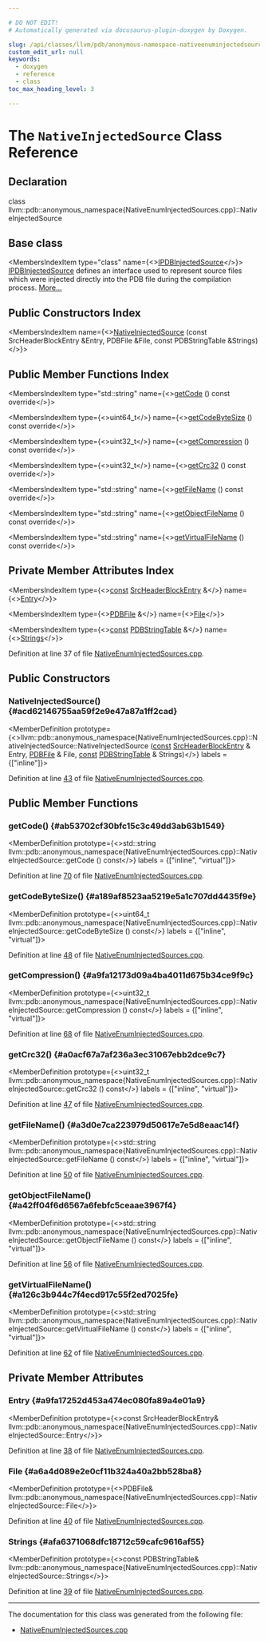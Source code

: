 ```yaml
---

# DO NOT EDIT!
# Automatically generated via docusaurus-plugin-doxygen by Doxygen.

slug: /api/classes/llvm/pdb/anonymous-namespace-nativeenuminjectedsources-cpp-/nativeinjectedsource
custom_edit_url: null
keywords:
  - doxygen
  - reference
  - class
toc_max_heading_level: 3

---
```





# The `NativeInjectedSource` Class Reference

<DoxygenPage pluginConfig={pluginConfig}>



## Declaration

<CodeBlock>class llvm::pdb::anonymous_namespace{NativeEnumInjectedSources.cpp}::NativeInjectedSource</CodeBlock>

## Base class

<MembersIndex>

<MembersIndexItem
  type="class"
  name={<><a href="/docs/api/classes/llvm/pdb/ipdbinjectedsource">IPDBInjectedSource</a></>}>
<a href="/docs/api/classes/llvm/pdb/ipdbinjectedsource">IPDBInjectedSource</a> defines an interface used to represent source files which were injected directly into the PDB file during the compilation process. <a href="/docs/api/classes/llvm/pdb/ipdbinjectedsource/#details">More...</a>
</MembersIndexItem>

</MembersIndex>

## Public Constructors Index

<MembersIndex>

<MembersIndexItem
  name={<><a href="#acd62146755aa59f2e9e47a87a1ff2cad">NativeInjectedSource</a> (const SrcHeaderBlockEntry &amp;Entry, PDBFile &amp;File, const PDBStringTable &amp;Strings)</>}>
</MembersIndexItem>

</MembersIndex>

## Public Member Functions Index

<MembersIndex>

<MembersIndexItem
  type="std::string"
  name={<><a href="#ab53702cf30bfc15c3c49dd3ab63b1549">getCode</a> () const override</>}>
</MembersIndexItem>

<MembersIndexItem
  type={<>uint64&#95;t</>}
  name={<><a href="#a189af8523aa5219e5a1c707dd4435f9e">getCodeByteSize</a> () const override</>}>
</MembersIndexItem>

<MembersIndexItem
  type={<>uint32&#95;t</>}
  name={<><a href="#a9fa12173d09a4ba4011d675b34ce9f9c">getCompression</a> () const override</>}>
</MembersIndexItem>

<MembersIndexItem
  type={<>uint32&#95;t</>}
  name={<><a href="#a0acf67a7af236a3ec31067ebb2dce9c7">getCrc32</a> () const override</>}>
</MembersIndexItem>

<MembersIndexItem
  type="std::string"
  name={<><a href="#a3d0e7ca223979d50617e7e5d8eaac14f">getFileName</a> () const override</>}>
</MembersIndexItem>

<MembersIndexItem
  type="std::string"
  name={<><a href="#a42ff04f6d6567a6febfc5ceaae3967f4">getObjectFileName</a> () const override</>}>
</MembersIndexItem>

<MembersIndexItem
  type="std::string"
  name={<><a href="#a126c3b944c7f4ecd917c55f2ed7025fe">getVirtualFileName</a> () const override</>}>
</MembersIndexItem>

</MembersIndex>

## Private Member Attributes Index

<MembersIndex>

<MembersIndexItem
  type={<><a href="/docs/api/files/lib/lib/target/lib/target/aarch64/aarch64promoteconstant-cpp/#a90f8350fecae261c25be85d38b451bff">const</a> <a href="/docs/api/structs/llvm/pdb/srcheaderblockentry">SrcHeaderBlockEntry</a> &amp;</>}
  name={<><a href="#a9fa17252d453a474ec080fa89a4e01a9">Entry</a></>}>
</MembersIndexItem>

<MembersIndexItem
  type={<><a href="/docs/api/classes/llvm/pdb/pdbfile">PDBFile</a> &amp;</>}
  name={<><a href="#a6a4d089e2e0cf11b324a40a2bb528ba8">File</a></>}>
</MembersIndexItem>

<MembersIndexItem
  type={<><a href="/docs/api/files/lib/lib/target/lib/target/aarch64/aarch64promoteconstant-cpp/#a90f8350fecae261c25be85d38b451bff">const</a> <a href="/docs/api/classes/llvm/pdb/pdbstringtable">PDBStringTable</a> &amp;</>}
  name={<><a href="#afa6371068dfc18712c59cafc9616af55">Strings</a></>}>
</MembersIndexItem>

</MembersIndex>


Definition at line 37 of file <a href="/docs/api/files/lib/lib/debuginfo/lib/debuginfo/pdb/lib/debuginfo/pdb/native/nativeenuminjectedsources-cpp">NativeEnumInjectedSources.cpp</a>.

<SectionDefinition>

## Public Constructors

### NativeInjectedSource() {#acd62146755aa59f2e9e47a87a1ff2cad}

<MemberDefinition
  prototype={<>llvm::pdb::anonymous&#95;namespace&#123;NativeEnumInjectedSources.cpp&#125;::NativeInjectedSource::NativeInjectedSource (<a href="/docs/api/files/lib/lib/target/lib/target/aarch64/aarch64promoteconstant-cpp/#a90f8350fecae261c25be85d38b451bff">const</a> <a href="/docs/api/structs/llvm/pdb/srcheaderblockentry">SrcHeaderBlockEntry</a> &amp; Entry, <a href="/docs/api/classes/llvm/pdb/pdbfile">PDBFile</a> &amp; File, <a href="/docs/api/files/lib/lib/target/lib/target/aarch64/aarch64promoteconstant-cpp/#a90f8350fecae261c25be85d38b451bff">const</a> <a href="/docs/api/classes/llvm/pdb/pdbstringtable">PDBStringTable</a> &amp; Strings)</>}
  labels = {["inline"]}>

Definition at line <a href="/docs/api/files/lib/lib/debuginfo/lib/debuginfo/pdb/lib/debuginfo/pdb/native/nativeenuminjectedsources-cpp/#l00043">43</a> of file <a href="/docs/api/files/lib/lib/debuginfo/lib/debuginfo/pdb/lib/debuginfo/pdb/native/nativeenuminjectedsources-cpp">NativeEnumInjectedSources.cpp</a>.
</MemberDefinition>

</SectionDefinition>

<SectionDefinition>

## Public Member Functions

### getCode() {#ab53702cf30bfc15c3c49dd3ab63b1549}

<MemberDefinition
  prototype={<>std::string llvm::pdb::anonymous&#95;namespace&#123;NativeEnumInjectedSources.cpp&#125;::NativeInjectedSource::getCode () const</>}
  labels = {["inline", "virtual"]}>

Definition at line <a href="/docs/api/files/lib/lib/debuginfo/lib/debuginfo/pdb/lib/debuginfo/pdb/native/nativeenuminjectedsources-cpp/#l00070">70</a> of file <a href="/docs/api/files/lib/lib/debuginfo/lib/debuginfo/pdb/lib/debuginfo/pdb/native/nativeenuminjectedsources-cpp">NativeEnumInjectedSources.cpp</a>.
</MemberDefinition>

### getCodeByteSize() {#a189af8523aa5219e5a1c707dd4435f9e}

<MemberDefinition
  prototype={<>uint64&#95;t llvm::pdb::anonymous&#95;namespace&#123;NativeEnumInjectedSources.cpp&#125;::NativeInjectedSource::getCodeByteSize () const</>}
  labels = {["inline", "virtual"]}>

Definition at line <a href="/docs/api/files/lib/lib/debuginfo/lib/debuginfo/pdb/lib/debuginfo/pdb/native/nativeenuminjectedsources-cpp/#l00048">48</a> of file <a href="/docs/api/files/lib/lib/debuginfo/lib/debuginfo/pdb/lib/debuginfo/pdb/native/nativeenuminjectedsources-cpp">NativeEnumInjectedSources.cpp</a>.
</MemberDefinition>

### getCompression() {#a9fa12173d09a4ba4011d675b34ce9f9c}

<MemberDefinition
  prototype={<>uint32&#95;t llvm::pdb::anonymous&#95;namespace&#123;NativeEnumInjectedSources.cpp&#125;::NativeInjectedSource::getCompression () const</>}
  labels = {["inline", "virtual"]}>

Definition at line <a href="/docs/api/files/lib/lib/debuginfo/lib/debuginfo/pdb/lib/debuginfo/pdb/native/nativeenuminjectedsources-cpp/#l00068">68</a> of file <a href="/docs/api/files/lib/lib/debuginfo/lib/debuginfo/pdb/lib/debuginfo/pdb/native/nativeenuminjectedsources-cpp">NativeEnumInjectedSources.cpp</a>.
</MemberDefinition>

### getCrc32() {#a0acf67a7af236a3ec31067ebb2dce9c7}

<MemberDefinition
  prototype={<>uint32&#95;t llvm::pdb::anonymous&#95;namespace&#123;NativeEnumInjectedSources.cpp&#125;::NativeInjectedSource::getCrc32 () const</>}
  labels = {["inline", "virtual"]}>

Definition at line <a href="/docs/api/files/lib/lib/debuginfo/lib/debuginfo/pdb/lib/debuginfo/pdb/native/nativeenuminjectedsources-cpp/#l00047">47</a> of file <a href="/docs/api/files/lib/lib/debuginfo/lib/debuginfo/pdb/lib/debuginfo/pdb/native/nativeenuminjectedsources-cpp">NativeEnumInjectedSources.cpp</a>.
</MemberDefinition>

### getFileName() {#a3d0e7ca223979d50617e7e5d8eaac14f}

<MemberDefinition
  prototype={<>std::string llvm::pdb::anonymous&#95;namespace&#123;NativeEnumInjectedSources.cpp&#125;::NativeInjectedSource::getFileName () const</>}
  labels = {["inline", "virtual"]}>

Definition at line <a href="/docs/api/files/lib/lib/debuginfo/lib/debuginfo/pdb/lib/debuginfo/pdb/native/nativeenuminjectedsources-cpp/#l00050">50</a> of file <a href="/docs/api/files/lib/lib/debuginfo/lib/debuginfo/pdb/lib/debuginfo/pdb/native/nativeenuminjectedsources-cpp">NativeEnumInjectedSources.cpp</a>.
</MemberDefinition>

### getObjectFileName() {#a42ff04f6d6567a6febfc5ceaae3967f4}

<MemberDefinition
  prototype={<>std::string llvm::pdb::anonymous&#95;namespace&#123;NativeEnumInjectedSources.cpp&#125;::NativeInjectedSource::getObjectFileName () const</>}
  labels = {["inline", "virtual"]}>

Definition at line <a href="/docs/api/files/lib/lib/debuginfo/lib/debuginfo/pdb/lib/debuginfo/pdb/native/nativeenuminjectedsources-cpp/#l00056">56</a> of file <a href="/docs/api/files/lib/lib/debuginfo/lib/debuginfo/pdb/lib/debuginfo/pdb/native/nativeenuminjectedsources-cpp">NativeEnumInjectedSources.cpp</a>.
</MemberDefinition>

### getVirtualFileName() {#a126c3b944c7f4ecd917c55f2ed7025fe}

<MemberDefinition
  prototype={<>std::string llvm::pdb::anonymous&#95;namespace&#123;NativeEnumInjectedSources.cpp&#125;::NativeInjectedSource::getVirtualFileName () const</>}
  labels = {["inline", "virtual"]}>

Definition at line <a href="/docs/api/files/lib/lib/debuginfo/lib/debuginfo/pdb/lib/debuginfo/pdb/native/nativeenuminjectedsources-cpp/#l00062">62</a> of file <a href="/docs/api/files/lib/lib/debuginfo/lib/debuginfo/pdb/lib/debuginfo/pdb/native/nativeenuminjectedsources-cpp">NativeEnumInjectedSources.cpp</a>.
</MemberDefinition>

</SectionDefinition>

<SectionDefinition>

## Private Member Attributes

### Entry {#a9fa17252d453a474ec080fa89a4e01a9}

<MemberDefinition
  prototype={<>const SrcHeaderBlockEntry&amp; llvm::pdb::anonymous&#95;namespace&#123;NativeEnumInjectedSources.cpp&#125;::NativeInjectedSource::Entry</>}>

Definition at line <a href="/docs/api/files/lib/lib/debuginfo/lib/debuginfo/pdb/lib/debuginfo/pdb/native/nativeenuminjectedsources-cpp/#l00038">38</a> of file <a href="/docs/api/files/lib/lib/debuginfo/lib/debuginfo/pdb/lib/debuginfo/pdb/native/nativeenuminjectedsources-cpp">NativeEnumInjectedSources.cpp</a>.
</MemberDefinition>

### File {#a6a4d089e2e0cf11b324a40a2bb528ba8}

<MemberDefinition
  prototype={<>PDBFile&amp; llvm::pdb::anonymous&#95;namespace&#123;NativeEnumInjectedSources.cpp&#125;::NativeInjectedSource::File</>}>

Definition at line <a href="/docs/api/files/lib/lib/debuginfo/lib/debuginfo/pdb/lib/debuginfo/pdb/native/nativeenuminjectedsources-cpp/#l00040">40</a> of file <a href="/docs/api/files/lib/lib/debuginfo/lib/debuginfo/pdb/lib/debuginfo/pdb/native/nativeenuminjectedsources-cpp">NativeEnumInjectedSources.cpp</a>.
</MemberDefinition>

### Strings {#afa6371068dfc18712c59cafc9616af55}

<MemberDefinition
  prototype={<>const PDBStringTable&amp; llvm::pdb::anonymous&#95;namespace&#123;NativeEnumInjectedSources.cpp&#125;::NativeInjectedSource::Strings</>}>

Definition at line <a href="/docs/api/files/lib/lib/debuginfo/lib/debuginfo/pdb/lib/debuginfo/pdb/native/nativeenuminjectedsources-cpp/#l00039">39</a> of file <a href="/docs/api/files/lib/lib/debuginfo/lib/debuginfo/pdb/lib/debuginfo/pdb/native/nativeenuminjectedsources-cpp">NativeEnumInjectedSources.cpp</a>.
</MemberDefinition>

</SectionDefinition>

<hr/>

The documentation for this class was generated from the following file:

<ul>
<li><a href="/docs/api/files/lib/lib/debuginfo/lib/debuginfo/pdb/lib/debuginfo/pdb/native/nativeenuminjectedsources-cpp">NativeEnumInjectedSources.cpp</a></li>
</ul>

</DoxygenPage>
